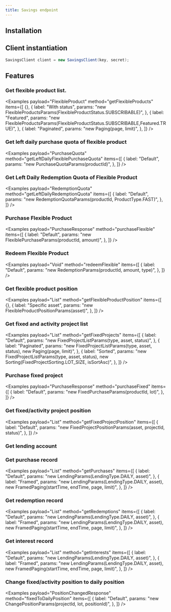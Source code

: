 ```yaml
---
title: Savings endpoint
---
```



<RepoBadges artifact="savings" />

## Installation

<ArtifactInstall repo="savings" />

## Client instantiation

```java
SavingsClient client = new SavingsClient(key, secret);
```

## Features

### Get flexible product list.

<Examples
    payload="FlexibleProduct"
    method="getFlexibleProducts"
    items={[
        {},
        {
            label: "With status",
            params: "new FlexibleProductsParams(FlexibleProductStatus.SUBSCRIBABLE)",
        },
        {
            label: "Featured",
            params: "new FlexibleProductsParams(FlexibleProductStatus.SUBSCRIBABLE,Featured.TRUE)",
        },
        {
            label: "Paginated",
            params: "new Paging(page, limit)",
        },
    ]}
/>

### Get left daily purchase quota of flexible product

<Examples
    payload="PurchaseQuota"
    method="getLeftDailyFlexiblePurchaseQuota"
    items={[
        {
            label: "Default",
            params: "new PurchaseQuotaParams(productId)",
        },
    ]}
/>

### Get Left Daily Redemption Quota of Flexible Product

<Examples
    payload="RedemptionQuota"
    method="getLeftDailyRedemptionQuota"
    items={[
        {
            label: "Default",
            params: "new RedemptionQuotaParams(productId, ProductType.FAST)",
        },
    ]}
/>

### Purchase Flexible Product

<Examples
    payload="PurchaseResponse"
    method="purchaseFlexible"
    items={[
        {
            label: "Default",
            params: "new FlexiblePurchaseParams(productId, amount)",
        },
    ]}
/>

### Redeem Flexible Product

<Examples
    payload="Void"
    method="redeemFlexible"
    items={[
        {
            label: "Default",
            params: "new RedemptionParams(productId, amount, type)",
        },
    ]}
/>

### Get flexible product position

<Examples
    payload="List<FlexibleProductPosition>"
    method="getFlexibleProductPosition"
    items={[
        {},
        {
            label: "Specific asset",
            params: "new FlexibleProductPositionParams(asset)",
        },
    ]}
/>

### Get fixed and activity project list

<Examples
    payload="List<FixedProject>"
    method="getFixedProjects"
    items={[
        {
            label: "Default",
            params: "new FixedProjectListParams(type, asset, status)",
        },
        {
            label: "Paginated",
            params: "new FixedProjectListParams(type, asset, status), new Paging(page, limit)",
        },
        {
            label: "Sorted",
            params: "new FixedProjectListParams(type, asset, status), new Sorting(FixedProjectSorting.LOT_SIZE, isSortAsc)",
        },
    ]}
/>

### Purchase fixed project

<Examples
    payload="PurchaseResponse"
    method="purchaseFixed"
    items={[
        {
            label: "Default",
            params: "new FixedPurchaseParams(productId, lot)",
        },
    ]}
/>

### Get fixed/activity project position

<Examples
    payload="List<FixedProjectPosition>"
    method="getFixedProjectPosition"
    items={[
        {
            label: "Default",
            params: "new FixedProjectPositionParams(asset, projectId, status)",
        },
    ]}
/>

### Get lending account

<Examples payload="LendingAccount" method="getAccount" items={[{}]} />

### Get purchase record

<Examples
    payload="List<Purchase>"
    method="getPurchases"
    items={[
        {
            label: "Default",
            params: "new LendingParams(LendingType.DAILY, asset)",
        },
        {
            label: "Framed",
            params: "new LendingParams(LendingType.DAILY, asset), new FramedPaging(startTime, endTime, page, limit)",
        },
    ]}
/>

### Get redemption record

<Examples
    payload="List<Redemption>"
    method="getRedemptions"
    items={[
        {
            label: "Default",
            params: "new LendingParams(LendingType.DAILY, asset)",
        },
        {
            label: "Framed",
            params: "new LendingParams(LendingType.DAILY, asset), new FramedPaging(startTime, endTime, page, limit)",
        },
    ]}
/>

### Get interest record

<Examples
    payload="List<Interest>"
    method="getInterests"
    items={[
        {
            label: "Default",
            params: "new LendingParams(LendingType.DAILY, asset)",
        },
        {
            label: "Framed",
            params: "new LendingParams(LendingType.DAILY, asset), new FramedPaging(startTime, endTime, page, limit)",
        },
    ]}
/>

### Change fixed/activity position to daily position

<Examples
    payload="PositionChangedResponse"
    method="fixedToDailyPosition"
    items={[
        {
            label: "Default",
            params: "new ChangePositionParams(projectId, lot, positionId)",
        },
    ]}
/>
